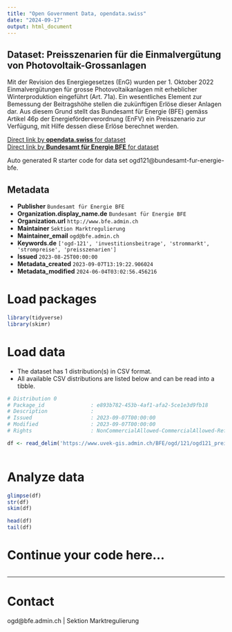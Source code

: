 ```yaml
---
title: "Open Government Data, opendata.swiss"
date: "2024-09-17"
output: html_document
---
```


## Dataset: Preisszenarien für die Einmalvergütung von Photovoltaik-Grossanlagen

Mit der Revision des Energiegesetzes (EnG) wurden per 1. Oktober 2022 Einmalvergütungen für grosse Photovoltaikanlagen mit erheblicher Winterproduktion eingeführt (Art. 71a). Ein wesentliches Element zur Bemessung der Beitragshöhe stellen die zukünftigen Erlöse dieser Anlagen dar. Aus diesem Grund stellt das Bundesamt für Energie (BFE) gemäss Artikel 46p der Energieförderverordnung (EnFV) ein Preisszenario zur Verfügung, mit Hilfe dessen diese Erlöse berechnet werden.

[Direct link by **opendata.swiss** for dataset](https://opendata.swiss/de/dataset/preisszenarien-fur-die-einmalvergutung-von-photovoltaik-grossanlagen)<br>
[Direct link by **Bundesamt für Energie BFE** for dataset](https://www.bfe.admin.ch/bfe/de/home/foerderung/erneuerbare-energien/einmalverguetung-fuer-photovoltaik-grossanlagen.html)

Auto generated R starter code for data set ogd121@bundesamt-fur-energie-bfe.

## Metadata

- **Publisher** `Bundesamt für Energie BFE`
- **Organization.display_name.de** `Bundesamt für Energie BFE`
- **Organization.url** `http://www.bfe.admin.ch`
- **Maintainer** `Sektion Marktregulierung`
- **Maintainer_email** `ogd@bfe.admin.ch`
- **Keywords.de** `['ogd-121', 'investitionsbeitrage', 'strommarkt', 'strompreise', 'preisszenarien']`
- **Issued** `2023-08-25T00:00:00`
- **Metadata_created** `2023-09-07T13:19:22.906024`
- **Metadata_modified** `2024-06-04T03:02:56.456216`


# Load packages

```r

library(tidyverse)
library(skimr)

```

# Load data

-   The dataset has 1 distribution(s) in CSV format.
-   All available CSV distributions are listed below and can be read into a tibble.

```r

# Distribution 0
# Package_id               : e893b782-453b-4af1-afa2-5ce1e3d9fb18
# Description              : 
# Issued                   : 2023-09-07T00:00:00
# Modified                 : 2023-09-07T00:00:00
# Rights                   : NonCommercialAllowed-CommercialAllowed-ReferenceRequired

df <- read_delim('https://www.uvek-gis.admin.ch/BFE/ogd/121/ogd121_preisszenarien_einmalvergütung_photovoltaik_grossanlagen.csv')



```

# Analyze data

```r

glimpse(df)
str(df)
skim(df)

head(df)
tail(df)

```

# Continue your code here...

```r

```

------------------------------------------------------------------------

# Contact

ogd@bfe.admin.ch | Sektion Marktregulierung

